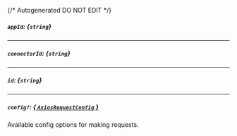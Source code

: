 {/* Autogenerated DO NOT EDIT  */}
##### `appId`: *{`string`}*

---
##### `connectorId`: *{`string`}*

---
##### `id`: *{`string`}*

---
##### `config?`: [*{ `AxiosRequestConfig` }*](https://axios-http.com/docs/req_config)
Available config options for making requests.



